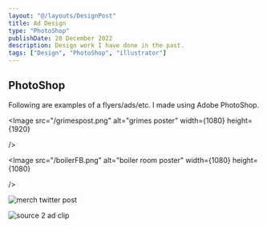 ```yaml
---
layout: "@/layouts/DesignPost"
title: Ad Design
type: "PhotoShop"
publishDate: 20 December 2022
description: Design work I have done in the past.
tags: ["Design", "PhotoShop", "illustrator"]
---
```



## PhotoShop


Following are examples of a flyers/ads/etc. I made using Adobe PhotoShop. 

<Image
	src="/grimespost.png"
	alt="grimes poster"
	width={1080}
	height={1920}

/>

<Image
	src="/boilerFB.png"
	alt="boiler room poster"
	width={1080}
	height={1080}

/>

<Image
	src="/MERCHTWT.png"
	alt="merch twitter post"
	width={1920}
	height={1080}
/>

<Image
	src="/SC2.png"
	alt="source 2 ad clip"
	width={1080}
	height={1080}
/>


